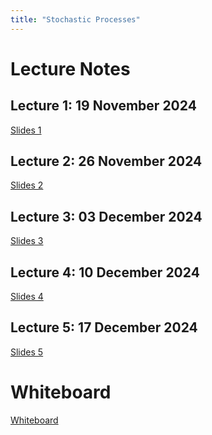 ```yaml
---
title: "Stochastic Processes"
---
```


# Lecture Notes

## Lecture 1: 19 November 2024

[Slides 1](https://thiyangt.github.io/stochasticprocessesed2/#1)

## Lecture 2: 26 November 2024

[Slides 2](https://stochasticprocesses.netlify.app/1_Sp/1_lecture2.pdf)

## Lecture 3: 03 December 2024

[Slides 3](https://stochasticprocesses.netlify.app/2_stochastic_processes_2021/2_stochastic_processes.pdf)

## Lecture 4: 10 December 2024

[Slides 4](https://stochasticprocesses.netlify.app/3_stochastic_processes_2021/3_stochastic_processes.pdf)

## Lecture 5: 17 December 2024

[Slides 5](https://stochasticprocesses.netlify.app/4limitingprob/4_stochastic_processes.pdf)

# Whiteboard

[Whiteboard](https://learn.zoom.us/j/98616231878?pwd=ExfZVfcmVyYndq0xpswOM8MQaVL4Sg.1)
